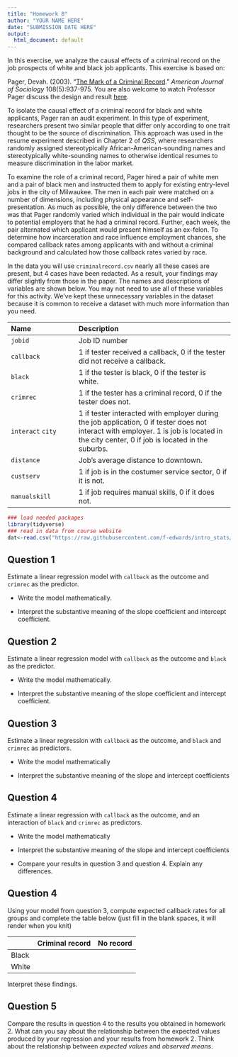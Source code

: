 ```yaml
---
title: "Homework 8"
author: "YOUR NAME HERE"
date: "SUBMISSION DATE HERE"
output:
  html_document: default
---
```


In this exercise, we analyze the causal effects of a criminal record on the job prospects of white and black job applicants. This exercise is based on: 

Pager, Devah. (2003). "[The Mark of a Criminal Record](https://doi.org/10.1086/374403)." *American Journal of Sociology* 108(5):937-975. You are also welcome to watch Professor Pager discuss the design and result [here](https://youtu.be/nUZqvsF_Wt0).

To isolate the causal effect of a criminal record for black and white applicants, Pager ran an audit experiment. In this type of experiment, researchers present two similar people that differ only according to one trait thought to be the source of discrimination. This approach was used in the resume experiment described in Chapter 2 of *QSS*, where researchers randomly assigned stereotypically African-American-sounding names and stereotypically white-sounding names to otherwise identical resumes to measure discrimination in the labor market.

To examine the role of a criminal record, Pager hired a pair of white men and a pair of black men and instructed them to apply for existing entry-level jobs in the city of Milwaukee. The men in each pair were matched on a number of dimensions, including physical appearance and self-presentation. As much as possible, the only difference between the two was that Pager randomly varied which individual in the pair would indicate to potential employers that he had a criminal record. Further, each week, the pair alternated which applicant would present himself as an ex-felon. To determine how incarceration and race influence employment chances, she compared callback rates among applicants with and without a criminal background and calculated how those callback rates varied by race.

In the data you will use `criminalrecord.csv` nearly all these cases are present, but 4 cases have been redacted. As a result, your findings may differ slightly from those in the paper. The names and descriptions of variables are shown below. You may not need to use all of these variables for this activity. We’ve kept these unnecessary variables in the dataset because it is common to receive a dataset with much more information than you need.


------------------------------------------------------------------------------------------
Name                        Description
--------------------------- --------------------------------------------------------------
`jobid`                     Job ID number  

`callback`                  1 if tester received a callback, 0 if the tester did not receive a callback. 

`black`                     1 if the tester is black, 0 if the tester is white.

`crimrec`                   1 if the tester has a criminal record, 0 if the tester does not.

`interact`                  1 if tester interacted with employer during the job application, 0 if tester does not interact with employer.
`city`                      1 is job is located in the city center, 0 if job is located in the suburbs.

`distance`                  Job’s average distance to downtown.

`custserv`                  1 if job is in the costumer service sector, 0 if it is not.

`manualskill`               1 if job requires manual skills, 0 if it does not.

------------------------------------------------------------------------------------------

```r
### load needed packages
library(tidyverse)
### read in data from course website
dat<-read.csv("https://raw.githubusercontent.com/f-edwards/intro_stats/master/data/criminalrecord.csv")
```


## Question 1  

Estimate a linear regression model with `callback` as the outcome and `crimrec` as the predictor. 

- Write the model mathematically.

- Interpret the substantive meaning of the slope coefficient and intercept coefficient.


## Question 2  

Estimate a linear regression model with `callback` as the outcome and `black` as the predictor.

- Write the model mathematically.

- Interpret the substantive meaning of the slope coefficient and intercept coefficient.

## Question 3

Estimate a linear regression with `callback` as the outcome, and `black` and `crimrec` as predictors.

- Write the model mathematically

- Interpret the substantive meaning of the slope and intercept coefficients

## Question 4

Estimate a linear regression with `callback` as the outcome, and an interaction of `black` and `crimrec` as predictors.

- Write the model mathematically

- Interpret the substantive meaning of the slope and intercept coefficients

- Compare your results in question 3 and question 4. Explain any differences.

## Question 4

Using your model from question 3, compute expected callback rates for all groups and complete the table below (just fill in the blank spaces, it will render when you knit)


|        | Criminal record  | No record   |
|---     |---               |---          |
| Black  |                  |             |
| White  |                  |             |

Interpret these findings.


## Question 5

Compare the results in question 4 to the results you obtained in homework 2. What can you say about the relationship between the expected values produced by your regression and your results from homework 2. Think about the relationship between *expected values* and *observed means*. 
